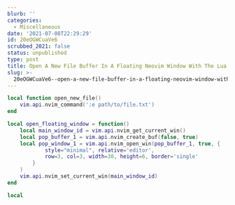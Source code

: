 ```yaml
---
blurb: ''
categories:
  - Miscellaneous
date: '2021-07-08T22:29:29'
id: 20eOGWCuaVe6
scrubbed_2021: false
status: unpublished
type: post
title: Open A New File Buffer In A Floating Neovim Window With The Lua API
slug: >-
  20eOGWCuaVe6--open-a-new-file-buffer-in-a-floating-neovim-window-with-the-lua-api
---
```


```lua
local function open_new_file()
    vim.api.nvim_command(':e path/to/file.txt')
end

local open_floating_window = function()
    local main_window_id = vim.api.nvim_get_current_win()
    local pop_buffer_1 = vim.api.nvim_create_buf(false, true)
    local pop_window_1 = vim.api.nvim_open_win(pop_buffer_1, true, {
            style="minimal", relative='editor',
            row=3, col=3, width=30, height=6, border='single'
        }
    )
    vim.api.nvim_set_current_win(main_window_id)
end

local 
```
